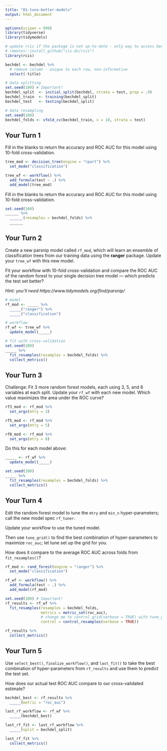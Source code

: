 ```yaml
---
title: "01-tune-better-models"
output: html_document
---
```


```r
options(scipen = 999)
library(tidyverse)
library(tidymodels)

# update rcis if the package is not up-to-date - only way to access bechdel
# remotes::install_github("cis-ds/rcis")
library(rcis)

bechdel <- bechdel %>%
  # remove column - unique to each row, non-informative
  select(-title)

# data splitting
set.seed(100) # Important!
bechdel_split  <- initial_split(bechdel, strata = test, prop = .9)
bechdel_train  <- training(bechdel_split)
bechdel_test   <- testing(bechdel_split)

# data resampling
set.seed(100)
bechdel_folds <- vfold_cv(bechdel_train, v = 10, strata = test)
```

## Your Turn 1

Fill in the blanks to return the accuracy and ROC AUC for this model using 10-fold cross-validation.

```r
tree_mod <- decision_tree(engine = "rpart") %>%
  set_mode("classification")

tree_wf <- workflow() %>%
  add_formula(test ~ .) %>%
  add_model(tree_mod)
```

Fill in the blanks to return the accuracy and ROC AUC for this model using 10-fold cross-validation.

```r
set.seed(100)
______ %>% 
  ______(resamples = bechdel_folds) %>% 
  ______
```

## Your Turn 2

Create a new parsnip model called `rf_mod`, which will learn an ensemble of classification trees from our training data using the **ranger** package. Update your `tree_wf` with this new model.

Fit your workflow with 10-fold cross-validation and compare the ROC AUC of the random forest to your single decision tree model --- which predicts the test set better?

*Hint: you'll need https://www.tidymodels.org/find/parsnip/*

```r
# model
rf_mod <- _____ %>% 
  _____("ranger") %>% 
  _____("classification")

# workflow
rf_wf <- tree_wf %>% 
  update_model(_____)

# fit with cross-validation
set.seed(100)
_____ %>% 
  fit_resamples(resamples = bechdel_folds) %>% 
  collect_metrics()
```

## Your Turn 3

Challenge: Fit 3 more random forest models, each using 3, 5, and 8 variables at each split. Update your `rf_wf` with each new model. Which value maximizes the area under the ROC curve?

```r
rf3_mod <- rf_mod %>% 
  set_args(mtry = 3) 

rf5_mod <- rf_mod %>% 
  set_args(mtry = 5) 

rf8_mod <- rf_mod %>% 
  set_args(mtry = 8) 
```

Do this for each model above:

```r
_____ <- rf_wf %>% 
  update_model(_____)

set.seed(100)
_____ %>% 
  fit_resamples(resamples = bechdel_folds) %>% 
  collect_metrics()
```

## Your Turn 4

Edit the random forest model to tune the `mtry` and `min_n` hyper-parameters; call the new model spec `rf_tuner`.

Update your workflow to use the tuned model.

Then use `tune_grid()` to find the best combination of hyper-parameters to maximize `roc_auc`; let tune set up the grid for you.

How does it compare to the average ROC AUC across folds from `fit_resamples()`?

```r
rf_mod <- rand_forest(engine = "ranger") %>% 
  set_mode("classification")

rf_wf <- workflow() %>% 
  add_formula(test ~ .) %>% 
  add_model(rf_mod)

set.seed(100) # Important!
rf_results <- rf_wf %>% 
  fit_resamples(resamples = bechdel_folds,
                metrics = metric_set(roc_auc),
                # change me to control_grid(verbose = TRUE) with tune_grid
                control = control_resamples(verbose = TRUE))

rf_results %>% 
  collect_metrics()
```

## Your Turn 5

Use `select_best()`, `finalize_workflow()`, and `last_fit()` to take the best combination of hyper-parameters from `rf_results` and use them to predict the test set.

How does our actual test ROC AUC compare to our cross-validated estimate?

```r
bechdel_best <- rf_results %>% 
  _____(metric = "roc_auc")

last_rf_workflow <- rf_wf %>%
  _____(bechdel_best) 

last_rf_fit <- last_rf_workflow %>% 
  _____(split = bechdel_split)

last_rf_fit %>% 
  collect_metrics()
```

